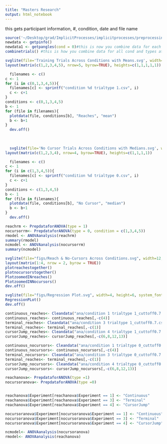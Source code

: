 ```yaml
---
title: "Masters Research"
output: html_notebook
---
```


this gets participant information, #, condition, date and file name
```r
source('~/Desktop/grad/ImplicitProcesses/implicitprocesses/preprocessing.R')
newdata <- getpinfo()
newdata1 <- getpangles(cond = 0)#this is now you combine data for each condition and trialtype
combinetrials() #this is how you combine data for all cond and types at once
```
```r
svglite(file='Training Trials Across Conditions with Means.svg', width=5, height=15, system_fonts=list(sans = "Arial"))
layout(matrix(c(1,2,3,4,5), nrow=5, byrow=TRUE), heights=c(1,1,1,1,1))

  filenames <- c()
c <- 1
for (i in c(0,1,3,4,5)){
  filenames[c] <- sprintf("condition %d trialtype 1.csv", i)
  c <- c+1
}
conditions <- c(0,1,3,4,5)
b <- 1
for (file in filenames){
  plotdata(file, conditions[b], "Reaches", "mean")
  b <- b+1
}
  dev.off()
  
  
  
  svglite(file='No Cursor Trials Across Conditions with Medians.svg', width=5, height=15, system_fonts=list(sans = "Arial"))
layout(matrix(c(1,2,3,4), nrow=4, byrow=TRUE), heights=c(1,1,1,1))

  filenames <- c()
c <- 1
for (i in c(1,3,4,5)){
  filenames[c] <- sprintf("condition %d trialtype 0.csv", i)
  c <- c+1
}
conditions <- c(1,3,4,5)
b <- 1
for (file in filenames){
  plotdata(file, conditions[b], "No Cursor", "median")
  b <- b+1
}
  dev.off()
```
```r
reachrm <- PrepdataforANOVA(type = 1)
nocursorrm<- PrepdataforANOVA(type = 0, condition = c(1,3,4,5))
rmodel <- ANOVAanalysis(reachrm)
summary(rmodel)
ncmodel <- ANOVAanalysis(nocursorrm)
summary(ncmodel)
```






```r

svglite(file="figs/Reach & No-Cursors Across Conditions.svg", width=12, height=8, system_fonts=list(sans = "Arial"))
layout(matrix(1:4, nrow = 2, byrow = TRUE))
plotreachestogether()
plotnocursorstogether()
PlotzoomedINreaches()
PlotzoomedINNocursors()
dev.off()

svglite(file="figs/Regression Plot.svg", width=4, height=6, system_fonts=list(sans = "Arial"))
RegressionPLot()
dev.off()

```


```r
continuous_reaches<- Cleandata("ana/condition 1 trialtype 1_cuttoff0.7.csv")
continuous_reaches<- continuous_reaches[,-c(4)]
terminal_reaches<- Cleandata("ana/condition 3 trialtype 1_cuttoff0.7.csv")
terminal_reaches<- terminal_reaches[,-c(1)]
cursorJump_reaches<- Cleandata("ana/condition 4 trialtype 1_cuttoff0.7.csv")
cursorJump_reaches<- cursorJump_reaches[,-c(6,8,12,13)]

continuous_nocursors<- Cleandata("ana/condition 1 trialtype 0_cuttoff0.7.csv")
continuous_nocursors<- continuous_nocursors[,-c(4)]
terminal_nocursors<- Cleandata("ana/condition 3 trialtype 0_cuttoff0.7.csv")
terminal_reaches<- terminal_reaches[,-c(1)]
cursorJump_nocursors<- Cleandata("ana/condition 4 trialtype 0_cuttoff0.7.csv")
cursorJump_nocursors<- cursorJump_nocursors[,-c(6,8,12,13)]
```



```r

reachanova<- PrepdataforANOVA(type =1)
nocursoranova<- PrepdataforANOVA(type =0)


reachanova$Experiment[reachanova$Experiment == 1] <- "Continuous"
reachanova$Experiment[reachanova$Experiment == 3] <- "Terminal"
reachanova$Experiment[reachanova$Experiment == 4] <- "CursorJump"

nocursoranova$Experiment[nocursoranova$Experiment == 1] <- "Continuous"
nocursoranova$Experiment[nocursoranova$Experiment == 3] <- "Terminal"
nocursoranova$Experiment[nocursoranova$Experiment == 4] <- "CursorJump"
```


```r
ncmodel<- ANOVAanalysis(nocursoranova)
rmodel<- ANOVAanalysis(reachanova)
```
